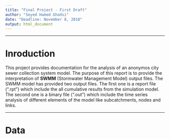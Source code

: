 ```yaml
---
title: "Final Project - First Draft"
author: "Seyed Hamed Ghodsi"
date: "Deadline: November 8, 2018"
output: html_document
---
```


***
# Inroduction

 This project provides documentation for the analysis of an anonymos city sewer collection system model. The purpose of this report is to provide the interpretation of **SWMM** (Stormwater Management Model) output files. The SWMM model has provided two output files. The first one is a report file (".rpt") which include the all cumulative results from the simulation model. The second one is a binary file (".out") which include the time series analysis of different elements of the model like subcatchments, nodes and links.  







 

***  

# Data




# 